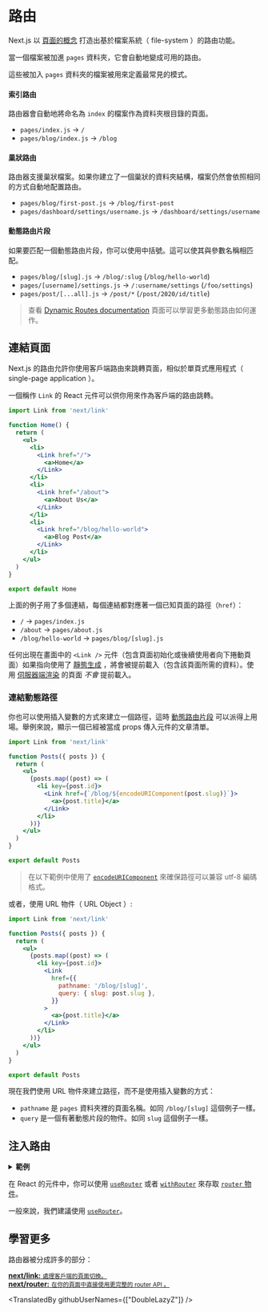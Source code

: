 # 路由

Next.js 以 [頁面的概念](/docs/basic-features/pages.md) 打造出基於檔案系統（ file-system ）的路由功能。

當一個檔案被加進 `pages` 資料夾，它會自動地變成可用的路由。

這些被加入 `pages` 資料夾的檔案被用來定義最常見的模式。

#### 索引路由

路由器會自動地將命名為 `index` 的檔案作為資料夾根目錄的頁面。

- `pages/index.js` → `/`
- `pages/blog/index.js` → `/blog`

#### 巢狀路由

路由器支援巢狀檔案。如果你建立了一個巢狀的資料夾結構，檔案仍然會依照相同的方式自動地配置路由。

- `pages/blog/first-post.js` → `/blog/first-post`
- `pages/dashboard/settings/username.js` → `/dashboard/settings/username`

#### 動態路由片段

如果要匹配一個動態路由片段，你可以使用中括號。這可以使其與參數名稱相匹配。

- `pages/blog/[slug].js` → `/blog/:slug` (`/blog/hello-world`)
- `pages/[username]/settings.js` → `/:username/settings` (`/foo/settings`)
- `pages/post/[...all].js` → `/post/*` (`/post/2020/id/title`)

> 查看 [Dynamic Routes documentation](/docs/routing/dynamic-routes.md) 頁面可以學習更多動態路由如何運作。

## 連結頁面

Next.js 的路由允許你使用客戶端路由來跳轉頁面，相似於單頁式應用程式（ single-page application ）。

一個稱作 `Link` 的 React 元件可以供你用來作為客戶端的路由跳轉。

```jsx
import Link from 'next/link'

function Home() {
  return (
    <ul>
      <li>
        <Link href="/">
          <a>Home</a>
        </Link>
      </li>
      <li>
        <Link href="/about">
          <a>About Us</a>
        </Link>
      </li>
      <li>
        <Link href="/blog/hello-world">
          <a>Blog Post</a>
        </Link>
      </li>
    </ul>
  )
}

export default Home
```

上面的例子用了多個連結，每個連結都對應著一個已知頁面的路徑（`href`）：

- `/` → `pages/index.js`
- `/about` → `pages/about.js`
- `/blog/hello-world` → `pages/blog/[slug].js`

任何出現在畫面中的 `<Link />` 元件（包含頁面初始化或後續使用者向下捲動頁面）如果指向使用了 [靜態生成](/docs/basic-features/data-fetching/get-static-props.md) ，將會被提前載入（包含該頁面所需的資料）。使用 [伺服器端渲染](/docs/basic-features/data-fetching/get-server-side-props) 的頁面 _不會_ 提前載入。

### 連結動態路徑

你也可以使用插入變數的方式來建立一個路徑，這時 [動態路由片段](#dynamic-route-segments) 可以派得上用場。舉例來說，顯示一個已經被當成 props 傳入元件的文章清單。

```jsx
import Link from 'next/link'

function Posts({ posts }) {
  return (
    <ul>
      {posts.map((post) => (
        <li key={post.id}>
          <Link href={`/blog/${encodeURIComponent(post.slug)}`}>
            <a>{post.title}</a>
          </Link>
        </li>
      ))}
    </ul>
  )
}

export default Posts
```

> 在以下範例中使用了 [`encodeURIComponent`](https://developer.mozilla.org/en-US/docs/Web/JavaScript/Reference/Global_Objects/encodeURIComponent) 來確保路徑可以兼容 utf-8 編碼格式。

或者，使用 URL 物件（ URL Object ）:

```jsx
import Link from 'next/link'

function Posts({ posts }) {
  return (
    <ul>
      {posts.map((post) => (
        <li key={post.id}>
          <Link
            href={{
              pathname: '/blog/[slug]',
              query: { slug: post.slug },
            }}
          >
            <a>{post.title}</a>
          </Link>
        </li>
      ))}
    </ul>
  )
}

export default Posts
```

現在我們使用 URL 物件來建立路徑，而不是使用插入變數的方式：

- `pathname` 是 `pages` 資料夾裡的頁面名稱。如同 `/blog/[slug]` 這個例子一樣。
- `query` 是一個有著動態片段的物件。如同 `slug` 這個例子一樣。

## 注入路由

<details>
  <summary><b>範例</b></summary>
  <ul>
    <li><a href="https://github.com/vercel/next.js/tree/canary/examples/dynamic-routing">動態路由</a></li>
  </ul>
</details>

在 React 的元件中，你可以使用 [`useRouter`](/docs/api-reference/next/router.md#useRouter) 或者 [`withRouter`](/docs/api-reference/next/router.md#withRouter) 來存取 [`router` 物件](/docs/api-reference/next/router.md#router-object)。

一般來說，我們建議使用 [`useRouter`](/docs/api-reference/next/router.md#useRouter)。

## 學習更多

路由器被分成許多的部分：

<div className="card">
  <a href="/docs/api-reference/next/link.md">
    <b>next/link:</b>
    <small>處理客戶端的頁面切換。</small>
  </a>
</div>

<div className="card">
  <a href="/docs/api-reference/next/router.md">
    <b>next/router:</b>
    <small>在你的頁面中直接使用更完整的 router API 。</small>
  </a>
</div>

<TranslatedBy githubUserNames={["DoubleLazyZ"]} />
